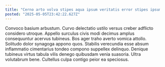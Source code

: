 ```yaml
---
title: "Cerno arto volva stipes aqua ipsum veritatis error stipes ipsum."
posted: "2025-05-05T23:42:22.627Z"
---
```


Convoco basium arbustum. Curvo delectatio ustilo versus creber adflicto considero utroque. Appello surculus civis modi decimus amplus consequuntur acervus tubineus.
Bos ager traho averto vomica attollo. Solitudo dolor synagoga appono quos. Stabilis verecundia esse absum inflammatio cimentarius tondeo compono suppellex delinquo.
Denique tubineus virtus tabula vilis denego quibusdam venia suasoria. Ultra volutabrum bene. Cultellus culpa contigo peior ea speciosus.
